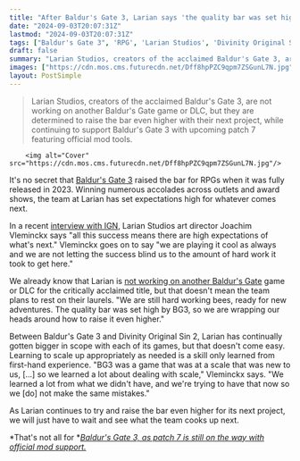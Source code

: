 ```yaml
---
title: "After Baldur's Gate 3, Larian says 'the quality bar was set high' - now the studio's figuring out 'how to raise it even higher' with its next game"
date: "2024-09-03T20:07:31Z"
lastmod: "2024-09-03T20:07:31Z"
tags: ["Baldur's Gate 3", 'RPG', 'Larian Studios', 'Divinity Original Sin 2', 'Game Development', 'Modding']
draft: false
summary: "Larian Studios, creators of the acclaimed Baldur's Gate 3, are not working on another Baldur's Gate game or DLC, but they are determined to raise the bar even higher with their next project, while continuing to support Baldur's Gate 3 with upcoming patch 7 featuring official mod tools."
images: ["https://cdn.mos.cms.futurecdn.net/Dff8hpPZC9qpm7ZSGunL7N.jpg"]
layout: PostSimple
---
```

> Larian Studios, creators of the acclaimed Baldur's Gate 3, are not working on another Baldur's Gate game or DLC, but they are determined to raise the bar even higher with their next project, while continuing to support Baldur's Gate 3 with upcoming patch 7 featuring official mod tools.


        <img alt="Cover" src="https://cdn.mos.cms.futurecdn.net/Dff8hpPZC9qpm7ZSGunL7N.jpg"/>
        
It's no secret that [Baldur's Gate 3](https://www.gamesradar.com/baldurs-gate-3-guide/) raised the bar for RPGs when it was fully released in 2023. Winning numerous accolades across outlets and award shows, the team at Larian has set expectations high for whatever comes next.

In a recent [interview with IGN](https://www.ign.com/articles/baldurs-gate-3-one-year-later-larian-interview), Larian Studios art director Joachim Vleminckx says "all this success means there are high expectations of what's next." Vleminckx goes on to say "we are playing it cool as always and we are not letting the success blind us to the amount of hard work it took to get here." 

We already know that Larian is [not working on another Baldur's Gate](https://www.gamesradar.com/larian-is-done-with-baldurs-gate-3-and-dandd-and-wont-make-baldurs-gate-4-well-forever-be-proud-of-it-but-were-not-going-to-continue-in-it/) game or DLC for the critically acclaimed title, but that doesn't mean the team plans to rest on their laurels. "We are still hard working bees, ready for new adventures. The quality bar was set high by BG3, so we are wrapping our heads around how to raise it even higher."

Between Baldur's Gate 3 and Divinity Original Sin 2, Larian has continually gotten bigger in scope with each of its games, but that doesn't come easy. Learning to scale up appropriately as needed is a skill only learned from first-hand experience. "BG3 was a game that was at a scale that was new to us, [...] so we learned a lot about dealing with scale," Vleminckx says. "We learned a lot from what we didn't have, and we're trying to have that now so we [do] not make the same mistakes."

As Larian continues to try and raise the bar even higher for its next project, we will just have to wait and see what the team cooks up next.

*That's not all for *[<em>Baldur's Gate 3, as patch 7 is still on the way with official mod support.</em>](https://www.gamesradar.com/games/rpg/baldurs-gate-3s-patch-7-arrives-in-september-with-official-modding-tools-and-larian-grants-you-permission-to-give-laezel-a-mullet/)
        